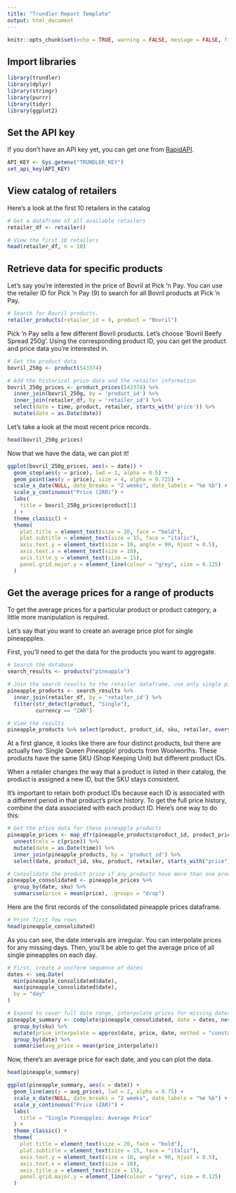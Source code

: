 ```yaml
---
title: "Trundler Report Template"
output: html_document
---
```


```r
knitr::opts_chunk$set(echo = TRUE, warning = FALSE, message = FALSE, fig.width = 10, comment = NULL)
```

## Import libraries

```r
library(trundler) 
library(dplyr) 
library(stringr)
library(purrr)
library(tidyr)
library(ggplot2) 
```

## Set the API key

If you don't have an API key yet, you can get one from [RapidAPI](https://rapidapi.com/datawookie/api/trundler).

```r
API_KEY <- Sys.getenv("TRUNDLER_KEY")
set_api_key(API_KEY)
```

## View catalog of retailers

Here's a look at the first 10 retailers in the catalog

```r
# Get a dataframe of all available retailers
retailer_df <- retailer()

# View the first 10 retailers
head(retailer_df, n = 10)
```

## Retrieve data for specific products

Let's say you're interested in the price of Bovril at Pick 'n Pay.  You can use the retailer ID for Pick 'n Pay (9) to search for all Bovril products at Pick 'n Pay.

```r
# Search for Bovril products.
retailer_products(retailer_id = 9, product = "Bovril")
```

Pick 'n Pay sells a few different Bovril products.  Let's choose 'Bovril Beefy Spread 250g'.  Using the corresponding product ID, you can get the product and price data you're interested in.

```r
# Get the product data 
bovril_250g <- product(543374) 

# Add the historical price data and the retailer information
bovril_250g_prices <- product_prices(543374) %>%
  inner_join(bovril_250g, by = 'product_id') %>%
  inner_join(retailer_df, by = 'retailer_id') %>%
  select(date = time, product, retailer, starts_with('price')) %>%
  mutate(date = as.Date(date)) 
```

Let's take a look at the most recent price records.

```r
head(bovril_250g_prices)
```

Now that we have the data, we can plot it!

```r

ggplot(bovril_250g_prices, aes(x = date)) +
  geom_step(aes(y = price), lwd = 2, alpha = 0.5) +
  geom_point(aes(y = price), size = 4, alpha = 0.725) +
  scale_x_date(NULL, date_breaks = "2 weeks", date_labels = "%e %b") +
  scale_y_continuous("Price (ZAR)") +
  labs(
    title = bovril_250g_prices$product[1]
  ) +
  theme_classic() +
  theme(
    plot.title = element_text(size = 20, face = "bold"),
    plot.subtitle = element_text(size = 15, face = "italic"),
    axis.text.y = element_text(size = 10, angle = 90, hjust = 0.5),
    axis.text.x = element_text(size = 10),
    axis.title.y = element_text(size = 15),
    panel.grid.major.y = element_line(colour = "grey", size = 0.125)
  ) 

```

## Get the average prices for a range of products

To get the average prices for a particular product or product category, a little more manipulation is required.

Let's say that you want to create an average price plot for single pineappples.

First, you'll need to get the data for the products you want to aggregate.

```r
# Search the database
search_results <- products("pineapple")

# Join the search results to the retailer dataframe, use only single pineapples at South African retailers.
pineapple_products <- search_results %>%
  inner_join(retailer_df, by = 'retailer_id') %>%
  filter(str_detect(product, "Single"),
         currency == "ZAR") 

# View the results
pineapple_products %>% select(product, product_id, sku, retailer, everything())
```

At a first glance, it looks like there are four distinct products, but there are actually two 'Single Queen Pineapple' products from Woolworths.  These products have the same SKU (Shop Keeping Unit) but different product IDs.  

When a retailer changes the way that a product is listed in their catalog, the product is assigned a new ID, but the SKU stays consistent.  

It's important to retain both product IDs because each ID is associated with a different period in that product's price history.  To get the full price history, combine the data associated with each product ID.  Here's one way to do this:

```r
# Get the price data for these pineapple products
pineapple_prices <- map_dfr(pineapple_products$product_id, product_prices) %>%
  unnest(cols = c(price)) %>%
  mutate(date = as.Date(time)) %>%
  inner_join(pineapple_products, by = 'product_id') %>%
  select(date, product_id, sku, product, retailer, starts_with("price"))

# Consolidate the product price if any products have more than one product ID
pineapple_consolidated <- pineapple_prices %>%
  group_by(date, sku) %>%
  summarise(price = mean(price), .groups = "drop")
```

Here are the first records of the consolidated pineapple prices dataframe.

```r
# Print first few rows 
head(pineapple_consolidated)
```

As you can see, the date intervals are irregular.  You can interpolate prices for any missing days.  Then, you'll be able to get the average price of all single pineapples on each day.

```r
# First, create a uniform sequence of dates
dates <- seq.Date(
  min(pineapple_consolidated$date),
  max(pineapple_consolidated$date),
  by = "day"
)

# Expand to cover full date range, interpolate prices for missing dates, and get the average price for each day
pineapple_summary <- complete(pineapple_consolidated, date = dates, nesting(sku)) %>%
  group_by(sku) %>%
  mutate(price_interpolate = approx(date, price, date, method = "constant", rule = 2)$y) %>%
  group_by(date) %>%
  summarise(avg_price = mean(price_interpolate))
```

Now, there's an average price for each date, and you can plot the data.

```r
head(pineapple_summary)
```


```r

ggplot(pineapple_summary, aes(x = date)) +
  geom_line(aes(y = avg_price), lwd = 2, alpha = 0.75) +
  scale_x_date(NULL, date_breaks = "2 weeks", date_labels = "%e %b") +
  scale_y_continuous("Price (ZAR)") +
  labs(
    title = "Single Pineapples: Average Price"
  ) +
  theme_classic() +
  theme(
    plot.title = element_text(size = 20, face = "bold"),
    plot.subtitle = element_text(size = 15, face = "italic"),
    axis.text.y = element_text(size = 10, angle = 90, hjust = 0.5),
    axis.text.x = element_text(size = 10),
    axis.title.y = element_text(size = 15),
    panel.grid.major.y = element_line(colour = "grey", size = 0.125)
  ) 
```
